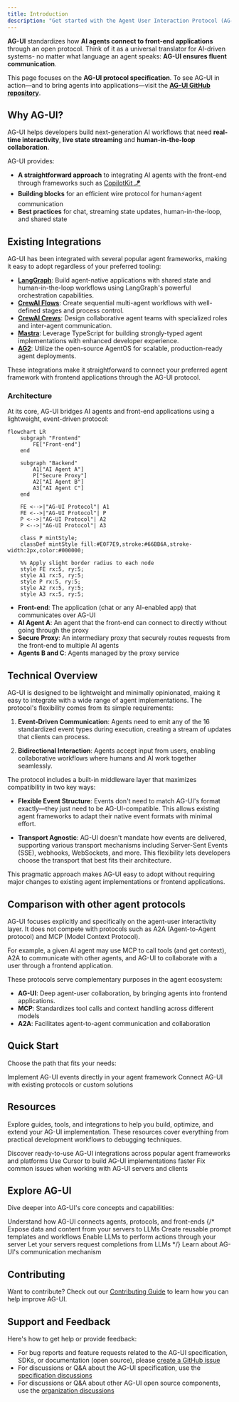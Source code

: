 ```yaml
---
title: Introduction
description: "Get started with the Agent User Interaction Protocol (AG-UI)"
---
```


**AG-UI** standardizes how **AI agents connect to front-end applications**
through an open protocol. Think of it as a universal translator for AI-driven
systems- no matter what language an agent speaks: **AG-UI ensures fluent
communication**.

<Info>
  This page focuses on the <strong>AG-UI protocol specification</strong>.  
  To see AG-UI in action—and to bring agents into applications—visit the  
  <a href="https://github.com/ag-ui-protocol/ag-ui" target="_blank"><strong>AG-UI GitHub repository</strong></a>.
</Info>

## Why AG-UI?

AG-UI helps developers build next-generation AI workflows that need **real-time
interactivity**, **live state streaming** and **human-in-the-loop
collaboration**.

AG-UI provides:

- **A straightforward approach** to integrating AI agents with the front-end
  through frameworks such as
  [CopilotKit 🪁](https://github.com/CopilotKit/CopilotKit)
- **Building blocks** for an efficient wire protocol for human⚡️agent
  communication
- **Best practices** for chat, streaming state updates, human-in-the-loop, and
  shared state

## Existing Integrations

AG-UI has been integrated with several popular agent frameworks, making it easy
to adopt regardless of your preferred tooling:

- **[LangGraph](https://docs.copilotkit.ai/coagents)**: Build agent-native
  applications with shared state and human-in-the-loop workflows using
  LangGraph's powerful orchestration capabilities.
- **[CrewAI Flows](https://docs.copilotkit.ai/crewai-flows)**: Create sequential
  multi-agent workflows with well-defined stages and process control.
- **[CrewAI Crews](https://docs.copilotkit.ai/crewai-crews)**: Design
  collaborative agent teams with specialized roles and inter-agent
  communication.
- **[Mastra](/mastra)**: Leverage TypeScript for building strongly-typed agent
  implementations with enhanced developer experience.
- **[AG2](/ag2)**: Utilize the open-source AgentOS for scalable,
  production-ready agent deployments.

These integrations make it straightforward to connect your preferred agent
framework with frontend applications through the AG-UI protocol.

### Architecture

At its core, AG-UI bridges AI agents and front-end applications using a
lightweight, event-driven protocol:

```mermaid
flowchart LR
    subgraph "Frontend"
        FE["Front-end"]
    end

    subgraph "Backend"
        A1["AI Agent A"]
        P["Secure Proxy"]
        A2["AI Agent B"]
        A3["AI Agent C"]
    end

    FE <-->|"AG-UI Protocol"| A1
    FE <-->|"AG-UI Protocol"| P
    P <-->|"AG-UI Protocol"| A2
    P <-->|"AG-UI Protocol"| A3

    class P mintStyle;
    classDef mintStyle fill:#E0F7E9,stroke:#66BB6A,stroke-width:2px,color:#000000;

    %% Apply slight border radius to each node
    style FE rx:5, ry:5;
    style A1 rx:5, ry:5;
    style P rx:5, ry:5;
    style A2 rx:5, ry:5;
    style A3 rx:5, ry:5;
```

- **Front-end**: The application (chat or any AI-enabled app) that communicates
  over AG-UI
- **AI Agent A**: An agent that the front-end can connect to directly without
  going through the proxy
- **Secure Proxy**: An intermediary proxy that securely routes requests from the
  front-end to multiple AI agents
- **Agents B and C**: Agents managed by the proxy service

## Technical Overview

AG-UI is designed to be lightweight and minimally opinionated, making it easy to
integrate with a wide range of agent implementations. The protocol's flexibility
comes from its simple requirements:

1. **Event-Driven Communication**: Agents need to emit any of the 16
   standardized event types during execution, creating a stream of updates that
   clients can process.

2. **Bidirectional Interaction**: Agents accept input from users, enabling
   collaborative workflows where humans and AI work together seamlessly.

The protocol includes a built-in middleware layer that maximizes compatibility
in two key ways:

- **Flexible Event Structure**: Events don't need to match AG-UI's format
  exactly—they just need to be AG-UI-compatible. This allows existing agent
  frameworks to adapt their native event formats with minimal effort.

- **Transport Agnostic**: AG-UI doesn't mandate how events are delivered,
  supporting various transport mechanisms including Server-Sent Events (SSE),
  webhooks, WebSockets, and more. This flexibility lets developers choose the
  transport that best fits their architecture.

This pragmatic approach makes AG-UI easy to adopt without requiring major
changes to existing agent implementations or frontend applications.

## Comparison with other agent protocols

AG-UI focuses explicitly and specifically on the agent-user interactivity layer.
It does not compete with protocols such as A2A (Agent-to-Agent protocol) and MCP
(Model Context Protocol).

For example, a given AI agent may use MCP to call tools (and get context), A2A to communicate with other agents,
and AG-UI to collaborate with a user through a frontend application.

These protocols serve complementary purposes in the agent ecosystem:

- **AG-UI**: Deep agent-user collaboration, by bringing agents into frontend applications.
- **MCP**: Standardizes tool calls and context handling across different models
- **A2A**: Facilitates agent-to-agent communication and collaboration

## Quick Start

Choose the path that fits your needs:

<CardGroup cols={2}>
  <Card
    title="Build with AG-UI"
    icon="wrench"
    href="/quickstart/build"
    color="#3B82F6"
    iconType="solid"
  >
    Implement AG-UI events directly in your agent framework
  </Card>
  <Card
    title="Connect to AG-UI"
    icon="bolt"
    href="/quickstart/connect"
    color="#3B82F6"
    iconType="solid"
  >
    Connect AG-UI with existing protocols or custom solutions
  </Card>
</CardGroup>

## Resources

Explore guides, tools, and integrations to help you build, optimize, and extend
your AG-UI implementation. These resources cover everything from practical
development workflows to debugging techniques.

<CardGroup cols={2}>
  <Card
    title="Explore Integrations"
    icon="cubes"
    iconType="light"
    color="#3B82F6"
    href="/integrations"
  >
    Discover ready-to-use AG-UI integrations across popular agent frameworks and
    platforms
  </Card>
  <Card
    title="Developing with Cursor"
    icon="rocket"
    iconType="light"
    color="#3B82F6"
    href="/tutorials/cursor"
  >
    Use Cursor to build AG-UI implementations faster
  </Card>
  <Card
    title="Troubleshooting AG-UI"
    icon="bug"
    iconType="light"
    color="#3B82F6"
    href="/tutorials/debugging"
  >
    Fix common issues when working with AG-UI servers and clients
  </Card>
</CardGroup>

## Explore AG-UI

Dive deeper into AG-UI's core concepts and capabilities:

<CardGroup cols={2}>
  <Card
    title="Core architecture"
    icon="sitemap"
    iconType="light"
    color="#3B82F6"
    href="/docs/concepts/architecture"
  >
    Understand how AG-UI connects agents, protocols, and front-ends
  </Card>
  {/* <Card title="Resources" icon="database" href="/docs/concepts/resources">
    Expose data and content from your servers to LLMs
  </Card>
  <Card title="Prompts" icon="message" href="/docs/concepts/prompts">
    Create reusable prompt templates and workflows
  </Card>
  <Card title="Tools" icon="wrench" href="/docs/concepts/tools">
    Enable LLMs to perform actions through your server
  </Card>
  <Card title="Sampling" icon="robot" href="/docs/concepts/sampling">
    Let your servers request completions from LLMs
  </Card> */}
  <Card
    title="Transports"
    icon="network-wired"
    iconType="light"
    color="#3B82F6"
    href="/docs/concepts/transports"
  >
    Learn about AG-UI's communication mechanism
  </Card>
</CardGroup>

## Contributing

Want to contribute? Check out our
[Contributing Guide](/development/contributing) to learn how you can help
improve AG-UI.

## Support and Feedback

Here's how to get help or provide feedback:

- For bug reports and feature requests related to the AG-UI specification, SDKs,
  or documentation (open source), please
  [create a GitHub issue](https://github.com/ag-ui-protocol)
- For discussions or Q&A about the AG-UI specification, use the
  [specification discussions](https://github.com/ag-ui-protocol/specification/discussions)
- For discussions or Q&A about other AG-UI open source components, use the
  [organization discussions](https://github.com/orgs/ag-ui-protocol/discussions)
